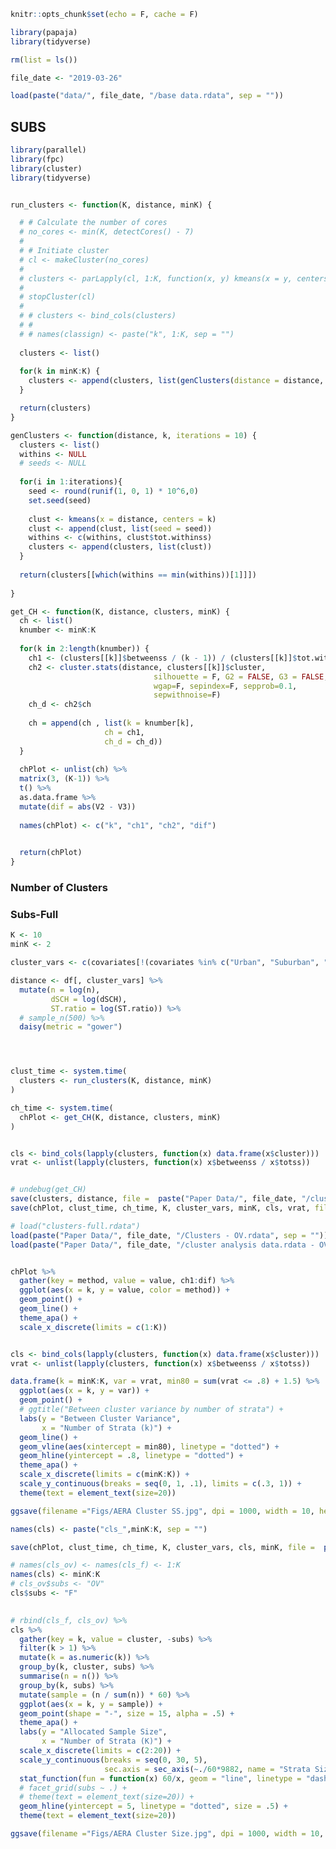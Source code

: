 ```r
knitr::opts_chunk$set(echo = F, cache = F)
```

```r
library(papaja)
library(tidyverse)

rm(list = ls())

file_date <- "2019-03-26"

load(paste("data/", file_date, "/base data.rdata", sep = ""))

```

## SUBS


```r
library(parallel)
library(fpc)
library(cluster)
library(tidyverse)


run_clusters <- function(K, distance, minK) {

  # # Calculate the number of cores
  # no_cores <- min(K, detectCores() - 7)
  # 
  # # Initiate cluster
  # cl <- makeCluster(no_cores)
  # 
  # clusters <- parLapply(cl, 1:K, function(x, y) kmeans(x = y, centers = x), distance)
  # 
  # stopCluster(cl)
  # 
  # # clusters <- bind_cols(clusters)
  # #
  # # names(classign) <- paste("k", 1:K, sep = "")
  
  clusters <- list()
  
  for(k in minK:K) {
    clusters <- append(clusters, list(genClusters(distance = distance, k = k)))
  }

  return(clusters)
}

genClusters <- function(distance, k, iterations = 10) {
  clusters <- list()
  withins <- NULL
  # seeds <- NULL
  
  for(i in 1:iterations){
    seed <- round(runif(1, 0, 1) * 10^6,0)
    set.seed(seed)
    
    clust <- kmeans(x = distance, centers = k)
    clust <- append(clust, list(seed = seed))
    withins <- c(withins, clust$tot.withinss)
    clusters <- append(clusters, list(clust))
  }
  
  return(clusters[[which(withins == min(withins))[1]]])
  
}

get_CH <- function(K, distance, clusters, minK) {
  ch <- list()
  knumber <- minK:K
  
  for(k in 2:length(knumber)) {
    ch1 <- (clusters[[k]]$betweenss / (k - 1)) / (clusters[[k]]$tot.withinss / (length(clusters[[k]]$cluster - k)))
    ch2 <- cluster.stats(distance, clusters[[k]]$cluster,
                                silhouette = F, G2 = FALSE, G3 = FALSE,
                                wgap=F, sepindex=F, sepprob=0.1,
                                sepwithnoise=F)
    ch_d <- ch2$ch
    
    ch = append(ch , list(k = knumber[k], 
                     ch = ch1,
                     ch_d = ch_d))
  }
  
  chPlot <- unlist(ch) %>%
  matrix(3, (K-1)) %>%
  t() %>%
  as.data.frame %>%
  mutate(dif = abs(V2 - V3))
  
  names(chPlot) <- c("k", "ch1", "ch2", "dif")

  
  return(chPlot)
}

```

### Number of Clusters

### Subs-Full


```r
K <- 10
minK <- 2

cluster_vars <- c(covariates[!(covariates %in% c("Urban", "Suburban", "ToRu"))], "urbanicity")

distance <- df[, cluster_vars] %>%
  mutate(n = log(n),
         dSCH = log(dSCH),
         ST.ratio = log(ST.ratio)) %>%
  # sample_n(500) %>%
  daisy(metric = "gower")




clust_time <- system.time(
  clusters <- run_clusters(K, distance, minK)
)

ch_time <- system.time(
  chPlot <- get_CH(K, distance, clusters, minK)
)


cls <- bind_cols(lapply(clusters, function(x) data.frame(x$cluster)))
vrat <- unlist(lapply(clusters, function(x) x$betweenss / x$totss))


# undebug(get_CH)
save(clusters, distance, file =  paste("Paper Data/", file_date, "/cluster analysis data - OV.rdata", sep = ""))
save(chPlot, clust_time, ch_time, K, cluster_vars, minK, cls, vrat, file =  paste("Paper Data/", file_date, "/Clusters - OV.rdata", sep = ""))
```

```r
# load("clusters-full.rdata")
load(paste("Paper Data/", file_date, "/Clusters - OV.rdata", sep = ""))
load(paste("Paper Data/", file_date, "/cluster analysis data.rdata - OV", sep = ""))


chPlot %>%
  gather(key = method, value = value, ch1:dif) %>%
  ggplot(aes(x = k, y = value, color = method)) +
  geom_point() +
  geom_line() +
  theme_apa() +
  scale_x_discrete(limits = c(1:K))



```

```r
cls <- bind_cols(lapply(clusters, function(x) data.frame(x$cluster)))
vrat <- unlist(lapply(clusters, function(x) x$betweenss / x$totss))

data.frame(k = minK:K, var = vrat, min80 = sum(vrat <= .8) + 1.5) %>%
  ggplot(aes(x = k, y = var)) +
  geom_point() +
  # ggtitle("Between cluster variance by number of strata") +
  labs(y = "Between Cluster Variance",
       x = "Number of Strata (k)") +
  geom_line() +
  geom_vline(aes(xintercept = min80), linetype = "dotted") +
  geom_hline(yintercept = .8, linetype = "dotted") +
  theme_apa() +
  scale_x_discrete(limits = c(minK:K)) +
  scale_y_continuous(breaks = seq(0, 1, .1), limits = c(.3, 1)) +
  theme(text = element_text(size=20))

ggsave(filename ="Figs/AERA Cluster SS.jpg", dpi = 1000, width = 10, height = 7)

names(cls) <- paste("cls_",minK:K, sep = "")

save(chPlot, clust_time, ch_time, K, cluster_vars, cls, minK, file =  paste("Paper Data/", file_date, "/Clusters.rdata", sep = ""))

```

```r

# names(cls_ov) <- names(cls_f) <- 1:K
names(cls) <- minK:K
# cls_ov$subs <- "OV"
cls$subs <- "F"

 
# rbind(cls_f, cls_ov) %>%
cls %>%
  gather(key = k, value = cluster, -subs) %>%
  filter(k > 1) %>%
  mutate(k = as.numeric(k)) %>%
  group_by(k, cluster, subs) %>%
  summarise(n = n()) %>%
  group_by(k, subs) %>%
  mutate(sample = (n / sum(n)) * 60) %>%
  ggplot(aes(x = k, y = sample)) +
  geom_point(shape = "-", size = 15, alpha = .5) +
  theme_apa() +
  labs(y = "Allocated Sample Size",
       x = "Number of Strata (K)") +
  scale_x_discrete(limits = c(2:20)) +
  scale_y_continuous(breaks = seq(0, 30, 5),
                     sec.axis = sec_axis(~./60*9882, name = "Strata Size")) +
  stat_function(fun = function(x) 60/x, geom = "line", linetype = "dashed", size = .5) +
  # facet_grid(subs ~ .) +
  # theme(text = element_text(size=20)) +
  geom_hline(yintercept = 5, linetype = "dotted", size = .5) +
  theme(text = element_text(size=20))

ggsave(filename ="Figs/AERA Cluster Size.jpg", dpi = 1000, width = 10, height = 7)



```
